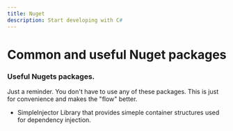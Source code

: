 ```yaml
---
title: Nuget
description: Start developing with C#
---
```


# Common and useful Nuget packages

### Useful Nugets packages.

Just a reminder. You don't have to use any of these packages. This is just for convenience and makes
the "flow" better.

-   SimpleInjector
    Library that provides simeple container structures used for dependency injection.
